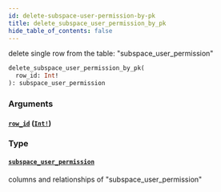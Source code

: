 ```yaml
---
id: delete-subspace-user-permission-by-pk
title: delete_subspace_user_permission_by_pk
hide_table_of_contents: false
---
```


delete single row from the table: "subspace_user_permission"

```graphql
delete_subspace_user_permission_by_pk(
  row_id: Int!
): subspace_user_permission
```

### Arguments

#### [`row_id`](#) ([`Int!`](../scalars/int))

### Type

#### [`subspace_user_permission`](../objects/subspace-user-permission)

columns and relationships of "subspace_user_permission"
